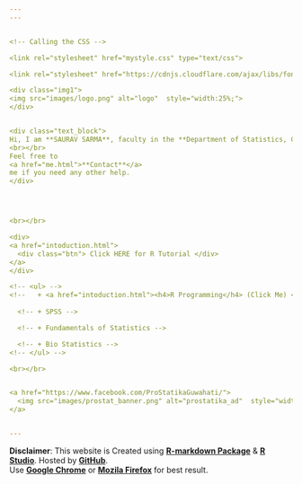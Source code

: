 ```yaml
---
---


<!-- Calling the CSS -->

<link rel="stylesheet" href="mystyle.css" type="text/css">

<link rel="stylesheet" href="https://cdnjs.cloudflare.com/ajax/libs/font-awesome/4.7.0/css/font-awesome.min.css">

<div class="img1">
<img src="images/logo.png" alt="logo"  style="width:25%;">
</div>


<div class="text_block">
Hi, I am **SAURAV SARMA**, faculty in the **Department of Statistics, Cotton University**. This website is intended for students and research scholars from non-statistical background for easy to follow tutorials on **R** Programming language and how to use **R** programming for easily carry out various statistical calculations. Click the below link to get started. Hope it will be helpful for you.
<br></br>
Feel free to 
<a href="me.html">**Contact**</a> 
me if you need any other help.
</div>




<br></br>

<div>
<a href="intoduction.html">
  <div class="btn"> Click HERE for R Tutorial </div>
</a>
</div>

<!-- <ul> -->
<!--   + <a href="intoduction.html"><h4>R Programming</h4> (Click Me) </a> -->
  
  <!-- + SPSS -->

  <!-- + Fundamentals of Statistics -->

  <!-- + Bio Statistics -->
<!-- </ul> -->

<br></br>


<a href="https://www.facebook.com/ProStatikaGuwahati/">
  <img src="images/prostat_banner.png" alt="prostatika_ad"  style="width:20%;">
</a>


---
```

**Disclaimer**: This website is Created using [**R-markdown Package**](https://rmarkdown.rstudio.com/) & [**R Studio**](https://www.rstudio.com/). Hosted by [**GitHub**](https://github.com/).  
Use [__Google Chrome__](https://www.google.com/chrome/) or [**Mozila Firefox**](https://www.mozilla.org/en-US/firefox/new/) for best result.
